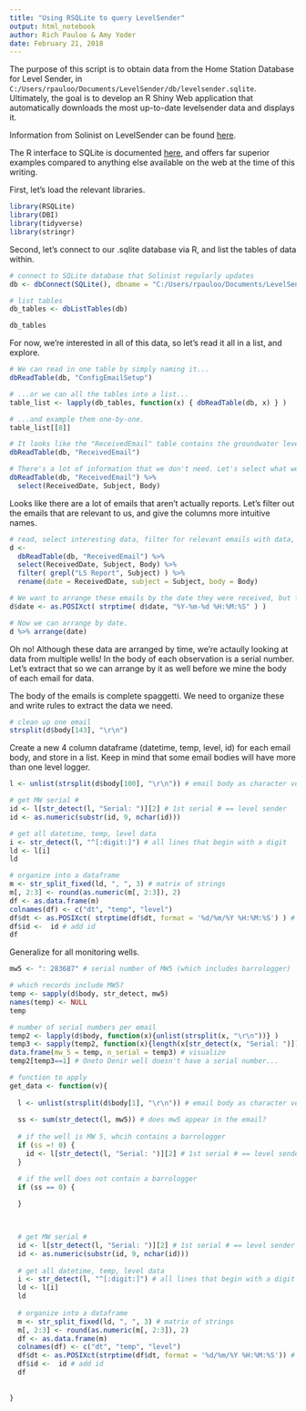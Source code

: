 ```yaml
---
title: "Using RSQLite to query LevelSender"
output: html_notebook
author: Rich Pauloo & Amy Yoder
date: February 21, 2018
---
```


The purpose of this script is to obtain data from the Home Station Database for Level Sender, in `C:/Users/rpauloo/Documents/LevelSender/db/levelsender.sqlite`. Ultimately, the goal is to develop an R Shiny Web application that automatically downloads the most up-to-date levelsender data and displays it.  

Information from Solinist on LevelSender can be found [here](https://www.solinst.com/products/dataloggers-and-telemetry/solinst-telemetry-systems/9500-levelsender/instructions/user-guide/5-3-0-data-from-software.php#5-4-0).  

The R interface to SQLite is documented [here](https://cran.r-project.org/web/packages/RSQLite/RSQLite.pdf), and offers far superior examples compared to anything else available on the web at the time of this writing.  


First, let's load the relevant libraries.
```r
library(RSQLite)
library(DBI)
library(tidyverse)
library(stringr)
```

Second, let's connect to our .sqlite database via R, and list the tables of data within.
```r
# connect to SQLite database that Solinist regularly updates
db <- dbConnect(SQLite(), dbname = "C:/Users/rpauloo/Documents/LevelSender/db/levelsender.sqlite")

# list tables
db_tables <- dbListTables(db)

db_tables
```

For now, we're interested in all of this data, so let's read it all in a list, and explore.
```r
# We can read in one table by simply naming it...
dbReadTable(db, "ConfigEmailSetup")

# ...or we can all the tables into a list...
table_list <- lapply(db_tables, function(x) { dbReadTable(db, x) } )

# ...and example them one-by-one.
table_list[[8]] 

# It looks like the "ReceivedEmail" table contains the groundwater level
dbReadTable(db, "ReceivedEmail")

# There's a lot of information that we don't need. Let's select what we do need.
dbReadTable(db, "ReceivedEmail") %>% 
  select(ReceivedDate, Subject, Body)
```

Looks like there are a lot of emails that aren't actually reports. Let's filter out the emails that are relevant to us, and give the columns more intuitive names.
```r
# read, select interesting data, filter for relevant emails with data, and rename columns
d <- 
  dbReadTable(db, "ReceivedEmail") %>% 
  select(ReceivedDate, Subject, Body) %>% 
  filter( grepl("LS Report", Subject) ) %>% 
  rename(date = ReceivedDate, subject = Subject, body = Body)

# We want to arrange these emails by the date they were received, but first we need to convert the `Date` from a character vector to a `Date` object.
d$date <- as.POSIXct( strptime( d$date, "%Y-%m-%d %H:%M:%S" ) )

# Now we can arrange by date.
d %>% arrange(date)
```

Oh no! Although these data are arranged by time, we're actaully looking at data from multiple wells! In the body of each observation is a serial number. Let's extract that so we can arrange by it as well before we mine the body of each email for data.


The body of the emails is complete spaggetti. We need to organize these and write rules to extract the data we need.
```r
# clean up one email 
strsplit(d$body[143], "\r\n")
```

Create a new 4 column dataframe (datetime, temp, level, id) for each email body, and store in a list. Keep in mind that some email bodies will have more than one level logger.
```r
l <- unlist(strsplit(d$body[100], "\r\n")) # email body as character vector

# get MW serial # 
id <- l[str_detect(l, "Serial: ")][2] # 1st serial # == level sender
id <- as.numeric(substr(id, 9, nchar(id)))

# get all datetime, temp, level data
i <- str_detect(l, "^[:digit:]") # all lines that begin with a digit
ld <- l[i] 
ld

# organize into a dataframe
m <- str_split_fixed(ld, ", ", 3) # matrix of strings
m[, 2:3] <- round(as.numeric(m[, 2:3]), 2)
df <- as.data.frame(m)
colnames(df) <- c("dt", "temp", "level")
df$dt <- as.POSIXct( strptime(df$dt, format = '%d/%m/%Y %H:%M:%S') ) # format dates
df$id <-  id # add id
df
```

Generalize for all monitoring wells.
```r
mw5 <- ": 283687" # serial number of MW5 (which includes barrologger)

# which records include MW5?
temp <- sapply(d$body, str_detect, mw5)
names(temp) <- NULL
temp

# number of serial numbers per email
temp2 <- lapply(d$body, function(x){unlist(strsplit(x, "\r\n"))} )
temp3 <- sapply(temp2, function(x){length(x[str_detect(x, "Serial: ")])})
data.frame(mw_5 = temp, n_serial = temp3) # visualize 
temp2[temp3==1] # Oneto Denir well doesn't have a serial number...

# function to apply
get_data <- function(v){ 
  
  l <- unlist(strsplit(d$body[1], "\r\n")) # email body as character vector
  
  ss <- sum(str_detect(l, mw5)) # does mw5 appear in the email?
  
  # if the well is MW 5, whcih contains a barrologger
  if (ss =! 0) {
    id <- l[str_detect(l, "Serial: ")][2] # 1st serial # == level sender
  }

  # if the well does not contain a barrologger
  if (ss == 0) {
    
  }


  
  # get MW serial # 
  id <- l[str_detect(l, "Serial: ")][2] # 1st serial # == level sender
  id <- as.numeric(substr(id, 9, nchar(id)))
  
  # get all datetime, temp, level data
  i <- str_detect(l, "^[:digit:]") # all lines that begin with a digit
  ld <- l[i] 
  ld
  
  # organize into a dataframe
  m <- str_split_fixed(ld, ", ", 3) # matrix of strings
  m[, 2:3] <- round(as.numeric(m[, 2:3]), 2)
  df <- as.data.frame(m)
  colnames(df) <- c("dt", "temp", "level")
  df$dt <- as.POSIXct(strptime(df$dt, format = '%d/%m/%Y %H:%M:%S')) # format dates
  df$id <-  id # add id
  df
  
  
}
```







